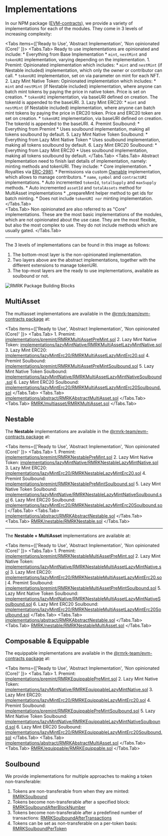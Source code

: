 
# Implementations

In our NPM package ([EVM-contracts](https://www.npmjs.com/package/@rmrk-team/evm-contracts)), we provide a variety of implementations for each of the modules. They come in 3 levels of increasing complexity:


<Tabs items={['Ready to Use', 'Abstract Implementation', 'Non opinionated (Core)' ]}>
  <Tabs.Tab>
 Ready to use implementations are opinionated and include:
    * Everything from Base Implementation
    * `mint`, `nestMint` and `tokenURI` implementation, varying depending on the implementation.
    1. Premint: Opinionated implementation which includes:
        * `mint` and `nestMint` (if Nestable included) implementation, which only the owner or contributor can call.
        * `tokenURI` implementation, set on via parameter on mint for each NFT.
    2. Lazy Mint Native Token: Opinionated implementation which includes:
        * `mint` and `nestMint` (if Nestable included) implementation, where anyone can batch mint tokens by paying the price in native token. Price is set on creation.
        * `tokenURI` implementation, via baseURI defined on creation. The tokenId is appended to the baseURI.
    3. Lazy Mint ERC20:
        * `mint` and `nestMint` (if Nestable included) implementation, where anyone can batch mint tokens by paying the price in ERC20 token. Price and ERC20 token are set on creation.
        * `tokenURI` implementation, via baseURI defined on creation. The tokenId is appended to the baseURI.
    4. Premint Soulbound:
        * Everything from Premint
        * Uses soulbound implementation, making all tokens soulbound by default.
    5. Lazy Mint Native Token Soulbound:
        * Everything from Lazy Mint Native Token
        * Uses soulbound implementation, making all tokens soulbound by default.
    6. Lazy Mint ERC20 Soulbound:
        * Everything from Lazy Mint ERC20
        * Uses soulbound implementation, making all tokens soulbound by default.
  </Tabs.Tab>
  <Tabs.Tab>
    Abstract Implementation need to finish last details of implementation, namely: minting methods and tokenURI. They include:
    * Core implementation.
    * Royalties via [ERC-2981](https://eips.ethereum.org/EIPS/eip-2981).
    * Permissions via custom [Ownable](./evm-package/core/other/access/Ownable) implementation, which allows to manage contributors.
    * `name`, `symbol` and `contractURI` implementations.
    * Auto incremented `tokenId`, `totalSupply` and `maxSupply` methods.
    * Auto incremented `assetId` and `totalAssets` method for MultiAsset implementations
    * _prepareMint helper method to get ids for batch minting.
    * Does not include `tokenURI nor` minting implementation.
  </Tabs.Tab>    
  <Tabs.Tab>
    Non opinionated are also referred to as "Core" implementations. These are the most basic implementations of the modules, which are not opinionated about the use case. They are the most flexible, but also the most complex to use. They do not include methods which are usually gated.
  </Tabs.Tab>    
</Tabs>

-----

The 3 levels of implementations can be found in this image as follows:
1. The bottom-most layer is the non-opinionated implementation.
2. Two layers above are the abstract implementations, together with the different extensions to manage tokenURI.
3. The top-most layers are the ready to use implementations, available as soulbound or not.

![RMRK Package Building Blocks](/images/General_Overview_Building_Blocks.png)


## MultiAsset

The multiasset implementations are available in the [@rmrk-team/evm-contracts package](https://www.npmjs.com/package/@rmrk-team/evm-contracts) at:

<Tabs items={['Ready to Use', 'Abstract Implementation', 'Non opinionated (Core)' ]}>
  <Tabs.Tab>
      1. Premint: [implementations/premint/RMRKMultiAssetPreMint.sol](../evm-package/readyToUse/premint/RMRKMultiAssetPreMint.md)
      2. Lazy Mint Native Token: [implementations/lazyMintNative/RMRKMultiAssetLazyMintNative.sol](../evm-package/readyToUse/lazyMintNative/RMRKMultiAssetLazyMintNative.md)
      3. Lazy Mint ERC20: [implementations/lazyMintErc20/RMRKMultiAssetLazyMintErc20.sol](../evm-package/readyToUse/lazyMintErc20/RMRKMultiAssetLazyMintErc20.md)
      4. Premint Soulbound: [implementations/premint/RMRKMultiAssetPreMintSoulbound.sol](../evm-package/readyToUse/premint/RMRKMultiAssetPreMintSoulbound.md)
      5. Lazy Mint Native Token Soulbound: [implementations/lazyMintNative/RMRKMultiAssetLazyMintNativeSoulbound.sol](../evm-package/readyToUse/lazyMintNative/RMRKMultiAssetLazyMintNativeSoulbound.md)
      6. Lazy Mint ERC20 Soulbound: [implementations/lazyMintErc20/RMRKMultiAssetLazyMintErc20Soulbound.sol](../evm-package/readyToUse/lazyMintErc20/RMRKMultiAssetLazyMintErc20Soulbound.md)
  </Tabs.Tab>
  <Tabs.Tab>
    [implementations/abstract/RMRKAbstractMultiAsset.sol](../evm-package/readyToUse/abstract/RMRKAbstractMultiAsset.md)
  </Tabs.Tab>
  <Tabs.Tab>
    [RMRK/multiasset/RMRKMultiAsset.sol](../evm-package/core/modular/multiasset/RMRKMultiAsset.md)
  </Tabs.Tab>     
</Tabs>


## Nestable

The **Nestable** implementations are available in the [@rmrk-team/evm-contracts package](https://www.npmjs.com/package/@rmrk-team/evm-contracts) at:

<Tabs items={['Ready to Use', 'Abstract Implementation', 'Non opinionated (Core)' ]}>
  <Tabs.Tab>
        1. Premint: [implementations/premint/RMRKNestablePreMint.sol](../evm-package/readyToUse/premint/RMRKNestablePreMint.md)
        2. Lazy Mint Native Token: [implementations/lazyMintNative/RMRKNestableLazyMintNative.sol](../evm-package/readyToUse/lazyMintNative/RMRKNestableLazyMintNative.md)
        3. Lazy Mint ERC20: [implementations/lazyMintErc20/RMRKNestableLazyMintErc20.sol](../evm-package/readyToUse/lazyMintErc20/RMRKNestableLazyMintErc20.md)
        4. Premint Soulbound: [implementations/premint/RMRKNestablePreMintSoulbound.sol](../evm-package/readyToUse/premint/RMRKNestablePreMintSoulbound.md)
        5. Lazy Mint Native Token Soulbound: [implementations/lazyMintNative/RMRKNestableLazyMintNativeSoulbound.sol](../evm-package/readyToUse/lazyMintNative/RMRKNestableLazyMintNativeSoulbound.md)
        6. Lazy Mint ERC20 Soulbound: [implementations/lazyMintErc20/RMRKNestableLazyMintErc20Soulbound.sol](../evm-package/readyToUse/lazyMintErc20/RMRKNestableLazyMintErc20Soulbound.md)
  </Tabs.Tab>
  <Tabs.Tab>
    [implementations/abstract/RMRKAbstractNestable.sol](../evm-package/readyToUse/abstract/RMRKAbstractNestable.md)
  </Tabs.Tab>
  <Tabs.Tab>
    [RMRK/nestable/RMRKNestable.sol](../evm-package/core/modular/nestable/RMRKNestable.md)
  </Tabs.Tab>     
</Tabs>

----

The **Nestable + MultiAsset** implementations are available at:

<Tabs items={['Ready to Use', 'Abstract Implementation', 'Non opinionated (Core)' ]}>
  <Tabs.Tab>
        1. Premint: [implementations/premint/RMRKNestableMultiAssetPreMint.sol](../evm-package/readyToUse/premint/RMRKNestableMultiAssetPreMint.md)
        2. Lazy Mint Native Token: [implementations/lazyMintNative/RMRKNestableMultiAssetLazyMintNative.sol](../evm-package/readyToUse/lazyMintNative/RMRKNestableMultiAssetLazyMintNative.md)
        3. Lazy Mint ERC20: [implementations/lazyMintErc20/RMRKNestableMultiAssetLazyMintErc20.sol](../evm-package/readyToUse/lazyMintErc20/RMRKNestableMultiAssetLazyMintErc20.md)
        4. Premint Soulbound: [implementations/premint/RMRKNestableMultiAssetPreMintSoulbound.sol](../evm-package/readyToUse/premint/RMRKNestableMultiAssetPreMintSoulbound.md)
        5. Lazy Mint Native Token Soulbound: [implementations/lazyMintNative/RMRKNestableMultiAssetLazyMintNativeSoulbound.sol](../evm-package/readyToUse/lazyMintNative/RMRKNestableMultiAssetLazyMintNativeSoulbound.md)
        6. Lazy Mint ERC20 Soulbound: [implementations/lazyMintErc20/RMRKNestableMultiAssetLazyMintErc20Soulbound.sol](../evm-package/readyToUse/lazyMintErc20/RMRKNestableMultiAssetLazyMintErc20Soulbound.md)
  </Tabs.Tab>
  <Tabs.Tab>
    [implementations/abstract/RMRKAbstractNestable.sol](../evm-package/readyToUse/abstract/RMRKAbstractNestable.md)
  </Tabs.Tab>
  <Tabs.Tab>
    [RMRK/nestable/RMRKNestableMultiAsset.sol](../evm-package/core/modular/nestable/RMRKNestableMultiAsset.md)
  </Tabs.Tab>      
</Tabs>


## Composable & Equippable

The equippable implementations are available in the [@rmrk-team/evm-contracts package](https://www.npmjs.com/package/@rmrk-team/evm-contracts) at:


<Tabs items={['Ready to Use', 'Abstract Implementation', 'Non opinionated (Core)' ]}>
  <Tabs.Tab>
        1. Premint: [implementations/premint/RMRKEquippablePreMint.sol](../evm-package/readyToUse/premint/RMRKEquippablePreMint.md)
        2. Lazy Mint Native Token: [implementations/lazyMintNative/RMRKEquippableLazyMintNative.sol](../evm-package/readyToUse/lazyMintNative/RMRKEquippableLazyMintNative.md)
        3. Lazy Mint ERC20: [implementations/lazyMintErc20/RMRKEquippableLazyMintErc20.sol](../evm-package/readyToUse/lazyMintErc20/RMRKEquippableLazyMintErc20.md)
        4. Premint Soulbound: [implementations/premint/RMRKEquippablePreMintSoulbound.sol](../evm-package/readyToUse/premint/RMRKEquippablePreMintSoulbound.md)
        5. Lazy Mint Native Token Soulbound: [implementations/lazyMintNative/RMRKEquippableLazyMintNativeSoulbound.sol](../evm-package/readyToUse/lazyMintNative/RMRKEquippableLazyMintNativeSoulbound.md)
        6. Lazy Mint ERC20 Soulbound: [implementations/lazyMintErc20/RMRKEquippableLazyMintErc20Soulbound.sol](../evm-package/readyToUse/lazyMintErc20/RMRKEquippableLazyMintErc20Soulbound.md)
  </Tabs.Tab>
  <Tabs.Tab>
    [implementations/abstract/RMRKAbstractMultiAsset.sol](../evm-package/readyToUse/abstract/RMRKAbstractMultiAsset.md)
  </Tabs.Tab>
  <Tabs.Tab>
    [RMRK/equippable/RMRKEquippable.sol](../evm-package/core/modular/equippable/RMRKEquippable.md)
  </Tabs.Tab>     
</Tabs>

## Soulbound

We provide implementations for multiple approaches to making a token non-transferable:

1. Tokens are non-transferable from when they are minted: [RMRKSoulbound](/evm-package/core/other/extension/soulbound/RMRKSoulbound)
2. Tokens become non-transferable after a specified block: [RMRKSoulboundAfterBlockNumber](/evm-package/core/other/extension/soulbound/RMRKSoulboundAfterBlockNumber)
3. Tokens become non-transferable after a predefined number of transactions: [RMRKSoulboundAfterTransactions](/evm-package/core/other/extension/soulbound/RMRKSoulboundAfterTransactions)
4. Tokens can be set as non-transferable on a per-token basis: [RMRKSoulboundPerToken](/evm-package/core/other/extension/soulbound/RMRKSoulboundPerToken)
